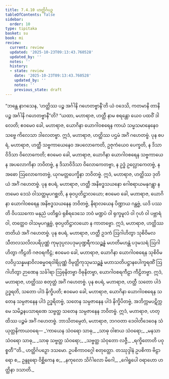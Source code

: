 ```yaml
---
title: 7.4.10 ဟတ္ထိင်္ဂပဉှ
tableOfContents: false
sidebar:
  order: 10
type: tipitaka
basket: su
book: mi
review:
  current: review
  updated: '2025-10-23T09:13:43.760528'
  updated_by: ''
  notes: ''
  history:
  - state: review
    date: '2025-10-23T09:13:43.760528'
    updated_by: ''
    notes: ''
    previous_state: draft
---
```



<ReviewStatus review={frontmatter.review} showDetails={true} />

<HypothesisAnnotation frontmatter={frontmatter} />

<DynamicBreadcrumb />

<Division number="264" book="mi" e="ch" v="28">

<Paragraph number="1877" book="mi">
“ဘန္တေ နာဂသေန, ‘ဟတ္ထိဿ ပဉ္စ အင်္ဂါနိ ဂဟေတဗ္ဗာနီ’တိ ယံ ဝဒေသိ, ကတမာနိ တာနိ ပဉ္စ အင်္ဂါနိ ဂဟေတဗ္ဗာနီ”တိ? “ယထာ, မဟာရာဇ, ဟတ္ထီ နာမ စရန္တော ယေဝ ပထဝိံ ဒါလေတိ; ဧဝမေဝ ခေါ, မဟာရာဇ, ယောဂိနာ ယောဂါဝစရေန ကာယံ သမ္မသမာနေနေဝ သဗ္ဗေ ကိလေသာ ဒါလေတဗ္ဗာ. ဣဒံ, မဟာရာဇ, ဟတ္ထိဿ ပဌမံ အင်္ဂံ ဂဟေတဗ္ဗံ.
</Paragraph>

<Paragraph number="1878" book="mi">
ပုန စပရံ, မဟာရာဇ, ဟတ္ထီ သဗ္ဗကာယေနေဝ အပလောကေတိ, ဥဇုကံယေဝ ပေက္ခတိ, န ဒိသာဝိဒိသာ ဝိလောကေတိ; ဧဝမေဝ ခေါ, မဟာရာဇ, ယောဂိနာ ယောဂါဝစရေန သဗ္ဗကာယေန အပလောကိနာ ဘဝိတဗ္ဗံ, န ဒိသာဝိဒိသာ ဝိလောကေတဗ္ဗာ, န ဥဒ္ဓံ ဥလ္လောကေတဗ္ဗံ, န အဓော ဩလောကေတဗ္ဗံ, ယုဂမတ္တပေက္ခိနာ ဘဝိတဗ္ဗံ. ဣဒံ, မဟာရာဇ, ဟတ္ထိဿ ဒုတိယံ အင်္ဂံ ဂဟေတဗ္ဗံ.
</Paragraph>

<Paragraph number="1879" book="mi">
ပုန စပရံ, မဟာရာဇ, ဟတ္ထီ အနိဗဒ္ဓသယနော ဂေါစရာယမနုဂန္တွာ န တမေဝ ဒေသံ ဝါသတ္ထမုပဂစ္ဆတိ, န ဓုဝပ္ပတိဋ္ဌာလယော; ဧဝမေဝ ခေါ, မဟာရာဇ, ယောဂိနာ ယောဂါဝစရေန အနိဗဒ္ဓသယနေန ဘဝိတဗ္ဗံ, နိရာလယေန ပိဏ္ဍာယ ဂန္တဗ္ဗံ, ယဒိ ပဿတိ ဝိပဿကော မနုညံ ပတိရူပံ ရုစိရဒေသေ ဘဝံ မဏ္ဍပံ ဝါ ရုက္ခမူလံ ဝါ ဂုဟံ ဝါ ပဗ္ဘာရံ ဝါ, တတ္ထေဝ ဝါသမုပဂန္တဗ္ဗံ, ဓုဝပ္ပတိဋ္ဌာလယော န ကာတဗ္ဗော. ဣဒံ, မဟာရာဇ, ဟတ္ထိဿ တတိယံ အင်္ဂံ ဂဟေတဗ္ဗံ.
</Paragraph>

<Paragraph number="1880" book="mi">
ပုန စပရံ, မဟာရာဇ, ဟတ္ထီ ဥဒကံ ဩဂါဟိတွာ သုစိဝိမလသီတလသလိလပရိပုဏ္ဏံ ကုမုဒုပ္ပလပဒုမပုဏ္ဍရီကသဉ္ဆန္နံ မဟတိမဟန္တံ ပဒုမသရံ ဩဂါဟိတွာ ကီဠတိ ဂဇဝရကီဠံ; ဧဝမေဝ ခေါ, မဟာရာဇ, ယောဂိနာ ယောဂါဝစရေန သုစိဝိမလဝိပ္ပသန္နမနာဝိလဓမ္မဝရဝါရိပုဏ္ဏံ ဝိမုတ္တိကုသုမသဉ္ဆန္နံ မဟာသတိပဋ္ဌာနပေါက္ခရဏိံ ဩဂါဟိတွာ ဉာဏေန သင်္ခါရာ ဩဓုနိတဗ္ဗာ ဝိဓုနိတဗ္ဗာ, ယောဂါဝစရကီဠာ ကီဠိတဗ္ဗာ. ဣဒံ, မဟာရာဇ, ဟတ္ထိဿ စတုတ္ထံ အင်္ဂံ ဂဟေတဗ္ဗံ.
</Paragraph>

<Paragraph number="1881" book="mi">
ပုန စပရံ, မဟာရာဇ, ဟတ္ထီ သတော ပါဒံ ဥဒ္ဓရတိ, သတော ပါဒံ နိက္ခိပတိ; ဧဝမေဝ ခေါ, မဟာရာဇ, ယောဂိနာ ယောဂါဝစရေန သတေန သမ္ပဇာနေန ပါဒံ ဥဒ္ဓရိတဗ္ဗံ, သတေန သမ္ပဇာနေန ပါဒံ နိက္ခိပိတဗ္ဗံ, အဘိက္ကမပဋိက္ကမေ သမိဉ္ဇနပသာရဏေ သဗ္ဗတ္ထ သတေန သမ္ပဇာနေန ဘဝိတဗ္ဗံ. ဣဒံ, မဟာရာဇ, ဟတ္ထိဿ ပဉ္စမံ အင်္ဂံ ဂဟေတဗ္ဗံ. ဘာသိတမ္ပေတံ, မဟာရာဇ, ဘဂဝတာ ဒေဝါတိဒေဝေန သံယုတ္တနိကာယဝရေ—
</Paragraph>

<Paragraph number="1882" type="verses" book="mi">
_‘ကာယေန သံဝရော သာဓု,_  
_သာဓု ဝါစာယ သံဝရော;_  
_မနသာ သံဝရော သာဓု,_  
_သာဓု သဗ္ဗတ္ထ သံဝရော;_  
_သဗ္ဗတ္ထ သံဝုတော လဇ္ဇီ,_  
_ရက္ခိတောတိ ပဝုစ္စတီ’”တိ._  


</Paragraph>
</Division>

<Paragraph number="1883" type="center" book="mi">
ဟတ္ထိင်္ဂပဉှော ဒသမော.



</Paragraph>

<Paragraph number="1884" type="center" book="mi">
ဥပစိကာဝဂ္ဂေါ စတုတ္ထော.



</Paragraph>

<Paragraph number="1885" type="center" book="mi">
တဿုဒ္ဒါနံ


</Paragraph>

<Paragraph number="1886" book="mi">
ဥပစိကာ ဗိဠာရော စ,_  
ဥန္ဒူရော ဝိစ္ဆိကေန စ;_  
_နကုလော သိင်္ဂါလော မိဂေါ,_  
_ဂေါရူပေါ ဝရာဟော ဟတ္ထိနာ ဒသာတိ._
</Paragraph>